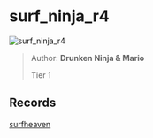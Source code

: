
# surf_ninja_r4

![surf_ninja_r4](https://raw.githubusercontent.com/Sayt123/SurfMapPics/Maps-and-bonuses/csgo/surf_ninja_r4.jpg)

> Author: **Drunken Ninja & Mario**
>
> Tier 1

## Records

[surfheaven](https://surfheaven.eu/map/surf_ninja_r4)
